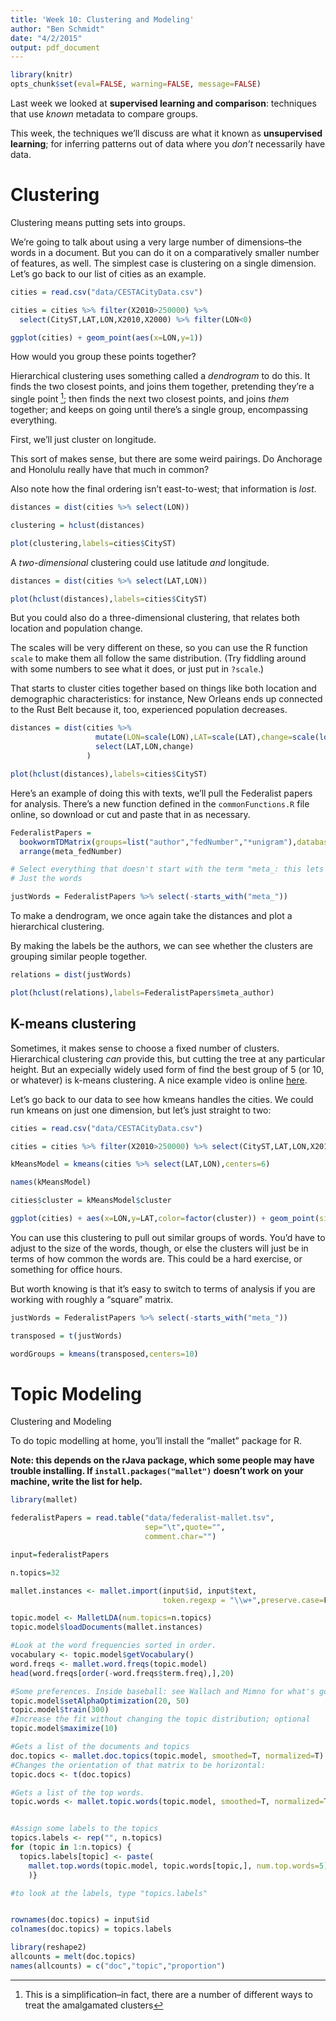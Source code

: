```yaml
---
title: 'Week 10: Clustering and Modeling'
author: "Ben Schmidt"
date: "4/2/2015"
output: pdf_document
---
```



``` r

library(knitr)
opts_chunk$set(eval=FALSE, warning=FALSE, message=FALSE)

```
Last week we looked at **supervised learning and comparison**: techniques that use *known* metadata to compare groups.

This week, the techniques we'll discuss are what it known as **unsupervised learning**; for inferring patterns out of data where you *don't* necessarily have data.



# Clustering

Clustering means putting sets into groups.

We're going to talk about using a very large number of dimensions--the words in a document. But you can do it on a comparatively smaller number of features, as well. The simplest case is clustering on a single dimension. Let's go back to our list of cities as an example.



``` r
cities = read.csv("data/CESTACityData.csv")

cities = cities %>% filter(X2010>250000) %>% 
  select(CityST,LAT,LON,X2010,X2000) %>% filter(LON<0)

ggplot(cities) + geom_point(aes(x=LON,y=1))
```

How would you group these points together?

Hierarchical clustering uses something called a *dendrogram* to do this. It finds the two closest points, and joins them together, pretending they're a single point ^[This is a simplification--in fact, there are a number of different ways to treat the amalgamated clusters]; then finds the next two closest points, and joins *them* together; and keeps on going until there's a single group, encompassing everything.


First, we'll just cluster on longitude.

This sort of makes sense, but there are some weird pairings. Do Anchorage and Honolulu really have that much in common?

Also note how the final ordering isn't east-to-west; that information is *lost*.
``` r
distances = dist(cities %>% select(LON))

clustering = hclust(distances)

plot(clustering,labels=cities$CityST)

```

A *two-dimensional* clustering could use latitude *and* longitude. 

``` r
distances = dist(cities %>% select(LAT,LON))

plot(hclust(distances),labels=cities$CityST)

```

But you could also do a three-dimensional clustering, that relates both location and population change.

The scales will be very different on these, so you can use the R function `scale` to make them all follow the same distribution. (Try fiddling around with some numbers to see what it does, or just put in `?scale`.)

That starts to cluster cities together based on things like both location and demographic characteristics: for instance, New Orleans ends up connected to the Rust Belt because it, too, experienced population decreases.


``` r

distances = dist(cities %>% 
                   mutate(LON=scale(LON),LAT=scale(LAT),change=scale(log(X2010/X2000)))%>% 
                   select(LAT,LON,change)
                 )

plot(hclust(distances),labels=cities$CityST)


```

Here's an example of doing this with texts, we'll pull the Federalist papers for analysis. There's a new function defined in the `commonFunctions.R` file online, so download or cut and paste that in as necessary.

``` r

FederalistPapers = 
  bookwormTDMatrix(groups=list("author","fedNumber","*unigram"),database="federalist",cutoff=15) %>%
  arrange(meta_fedNumber)

# Select everything that doesn't start with the term "meta_: this lets us get only the words."
# Just the words

justWords = FederalistPapers %>% select(-starts_with("meta_"))

```


To make a dendrogram, we once again take the distances and plot a hierarchical clustering.

By making the labels be the authors, we can see whether the clusters are grouping similar people together.

``` r

relations = dist(justWords)

plot(hclust(relations),labels=FederalistPapers$meta_author)

```



## K-means clustering

Sometimes, it makes sense to choose a fixed number of clusters. Hierarchical clustering *can* provide this, but cutting the tree at any particular height. But an expecially widely used form of find the best group of 5 (or 10, or whatever) is k-means clustering.  A nice example video is online [here](http://tech.nitoyon.com/en/blog/2013/11/07/k-means/).

Let's go back to our data to see how kmeans handles the cities. We could run kmeans on just one dimension, but let's just straight to two:

``` r

cities = read.csv("data/CESTACityData.csv")

cities = cities %>% filter(X2010>250000) %>% select(CityST,LAT,LON,X2010,X2000) %>% filter(LON<0)

kMeansModel = kmeans(cities %>% select(LAT,LON),centers=6)

```


``` r

names(kMeansModel)

cities$cluster = kMeansModel$cluster

ggplot(cities) + aes(x=LON,y=LAT,color=factor(cluster)) + geom_point(size=10)

```

You can use this clustering to pull out similar groups of words. You'd have to adjust to the size of the words, though, or else the clusters will just be in terms of how common the words are. This could be a hard exercise, or something for office hours.

But worth knowing is that it's easy to switch to terms of analysis if you are working with roughly a "square" matrix.

``` r
justWords = FederalistPapers %>% select(-starts_with("meta_"))

transposed = t(justWords)

wordGroups = kmeans(transposed,centers=10)

```



# Topic Modeling


Clustering and Modeling

To do topic modelling at home, you'll install the "mallet" package for R.

**Note: this depends on the rJava package, which some people may have trouble installing. If `install.packages("mallet")` doesn't work on your machine, write the list for help.**


``` r
library(mallet)

federalistPapers = read.table("data/federalist-mallet.tsv",
                              sep="\t",quote="",
                              comment.char="")

input=federalistPapers

n.topics=32

mallet.instances <- mallet.import(input$id, input$text, 
                                  token.regexp = "\\w+",preserve.case=F)

topic.model <- MalletLDA(num.topics=n.topics)
topic.model$loadDocuments(mallet.instances)

#Look at the word frequencies sorted in order.
vocabulary <- topic.model$getVocabulary()
word.freqs <- mallet.word.freqs(topic.model)
head(word.freqs[order(-word.freqs$term.freq),],20)

#Some preferences. Inside baseball: see Wallach and Mimno for what's going on.
topic.model$setAlphaOptimization(20, 50)
topic.model$train(300)
#Increase the fit without changing the topic distribution; optional
topic.model$maximize(10)

#Gets a list of the documents and topics
doc.topics <- mallet.doc.topics(topic.model, smoothed=T, normalized=T)
#Changes the orientation of that matrix to be horizontal:
topic.docs <- t(doc.topics)

#Gets a list of the top words.
topic.words <- mallet.topic.words(topic.model, smoothed=T, normalized=T)


#Assign some labels to the topics
topics.labels <- rep("", n.topics)
for (topic in 1:n.topics) {
  topics.labels[topic] <- paste(
    mallet.top.words(topic.model, topic.words[topic,], num.top.words=5)$words, collapse=" "
    )}

#to look at the labels, type "topics.labels"


rownames(doc.topics) = input$id
colnames(doc.topics) = topics.labels

library(reshape2)
allcounts = melt(doc.topics)
names(allcounts) = c("doc","topic","proportion")

```
